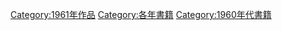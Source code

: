 {{Commonscat|1961 books}}

[[Category:1961年作品|Category:1961年作品]]
[[Category:各年書籍|Category:各年書籍]]
[[Category:1960年代書籍|Category:1960年代書籍]]